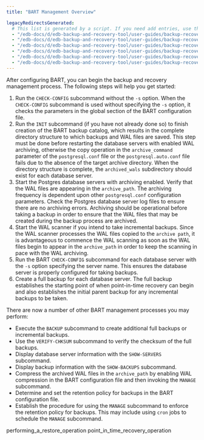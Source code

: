 ```yaml
---
title: "BART Management Overview"

legacyRedirectsGenerated:
  # This list is generated by a script. If you need add entries, use the `legacyRedirects` key.
  - "/edb-docs/d/edb-backup-and-recovery-tool/user-guides/backup-recovery-guide/2.5.1/bart_management_overview.html"
  - "/edb-docs/d/edb-backup-and-recovery-tool/user-guides/backup-recovery-guide/2.5.2/bart_management_overview.html"
  - "/edb-docs/d/edb-backup-and-recovery-tool/user-guides/backup-recovery-guide/2.5.4/bart_management_overview.html"
  - "/edb-docs/d/edb-backup-and-recovery-tool/user-guides/backup-recovery-guide/2.5.3/bart_management_overview.html"
  - "/edb-docs/d/edb-backup-and-recovery-tool/user-guides/backup-recovery-guide/2.5.5/bart_management_overview.html"
  - "/edb-docs/d/edb-backup-and-recovery-tool/user-guides/backup-recovery-guide/2.5.7/bart_management_overview.html"
---
```


<div id="bart_management_overview" class="registered_link"></div>

After configuring BART, you can begin the backup and recovery management process. The following steps will help you get started:

1.  Run the `CHECK-CONFIG` subcommand without the `-s` option. When the `CHECK-CONFIG` subcommand is used without specifying the `-s` option, it checks the parameters in the global section of the BART configuration file.
2.  Run the `INIT` subcommand (if you have not already done so) to finish creation of the BART backup catalog, which results in the complete directory structure to which backups and WAL files are saved. This step must be done before restarting the database servers with enabled WAL archiving, otherwise the copy operation in the `archive_command` parameter of the `postgresql.conf` file or the `postgresql.auto.conf` file fails due to the absence of the target archive directory. When the directory structure is complete, the `archived_wals` subdirectory should exist for each database server.
3.  Start the Postgres database servers with archiving enabled. Verify that the WAL files are appearing in the `archive_path`. The archiving frequency is dependent upon other `postgresql.conf` configuration parameters. Check the Postgres database server log files to ensure there are no archiving errors. Archiving should be operational before taking a backup in order to ensure that the WAL files that may be created during the backup process are archived.
4.  Start the WAL scanner if you intend to take incremental backups. Since the WAL scanner processes the WAL files copied to the `archive path`, it is advantageous to commence the WAL scanning as soon as the WAL files begin to appear in the `archive_path` in order to keep the scanning in pace with the WAL archiving.
5.  Run the BART `CHECK-CONFIG` subcommand for each database server with the `-s` option specifying the server name. This ensures the database server is properly configured for taking backups.
6.  Create a full backup for each database server. The full backup establishes the starting point of when point-in-time recovery can begin and also establishes the initial parent backup for any incremental backups to be taken.

There are now a number of other BART management processes you may perform:

-   Execute the `BACKUP` subcommand to create additional full backups or incremental backups.
-   Use the `VERIFY-CHKSUM` subcommand to verify the checksum of the full backups.
-   Display database server information with the `SHOW-SERVERS` subcommand.
-   Display backup information with the `SHOW-BACKUPS` subcommand.
-   Compress the archived WAL files in the `archive_path` by enabling WAL compression in the BART configuration file and then invoking the `MANAGE` subcommand.
-   Determine and set the retention policy for backups in the BART configuration file.
-   Establish the procedure for using the `MANAGE` subcommand to enforce the retention policy for backups. This may include using `cron` jobs to schedule the `MANAGE` subcommand.

<div class="toctree" maxdepth="3">

performing_a_restore_operation point_in_time_recovery_operation

</div>

